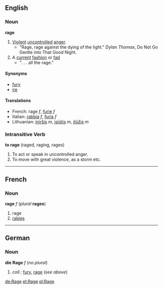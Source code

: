 ==English==
===Noun===
'''rage'''

#[[Violent]] [[uncontrolled]] [[anger]].
#* "Rage, rage against the dying of the light." ''Dylan Thomas'', Do Not Go Gentle into That Good Night.
#A [[current]] [[fashion]] or [[fad]]
#* ". . . all the rage."

====Synonyms====
*[[fury]]
*[[ire]]

====Translations====
*French: rage ''f'', [[furie]] ''f''
*Italian: [[rabbia]] ''f'', [[furia]] ''f''
*Lithuanian: [[įniršis]] ''m'', [[įsiūtis]] ''m'', [[įtūžis]] ''m''

===Intransitive Verb===
'''to rage'''  (raged, raging, rages)
#To act or speak in uncontrolled anger.
#To move with great violence, as a storm etc.

----
==French==
===Noun===
'''rage''' ''f'' (''plural'' '''rages''')

#rage
#[[rabies]]
----
==German==
===Noun===
'''die Rage''' ''f'' (''no plural'')

# ''coll.:'' [[fury]], [[rage]] (''see above'')

[[de:Rage]]
[[et:Rage]]
[[pl:Rage]]